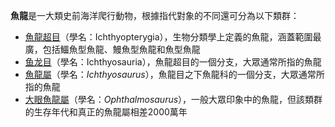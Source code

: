 '''魚龍'''是一大類史前海洋爬行動物，根據指代對象的不同還可分為以下類群：

* [[魚龍超目|魚龍超目]]（學名：Ichthyopterygia），生物分類學上定義的魚龍，涵蓋範圍最廣，包括鱷魚型魚龍、鰻魚型魚龍和魚型魚龍
* [[鱼龙目|鱼龙目]]（學名：Ichthyosauria），魚龍超目的一個分支，大眾通常所指的魚龍
* [[魚龍屬|魚龍屬]]（學名：''Ichthyosaurus''），魚龍目之下魚龍科的一個分支，大眾通常所指的魚龍
* [[大眼魚龍屬|大眼魚龍屬]]（學名：''Ophthalmosaurus''），一般大眾印象中的魚龍，但該類群的生存年代和真正的魚龍屬相差2000萬年

{{Disambiguation|cat=二字物種消歧義}}